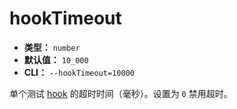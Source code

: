 # hookTimeout

- **类型：** `number`
- **默认值：** `10_000`
- **CLI：** `--hookTimeout=10000`

单个测试 [hook](/api/test-api/hooks) 的超时时间（毫秒）。设置为 `0` 禁用超时。
